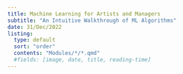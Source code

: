 ```yaml
---
title: Machine Learning for Artists and Managers
subtitle: "An Intuitive Walkthrough of ML Algorithms"
date: 31/Dec/2022
listing: 
  type: default
  sort: "order"
  contents: "Modules/*/*.qmd"
  #fields: [image, date, title, reading-time]
---
```

